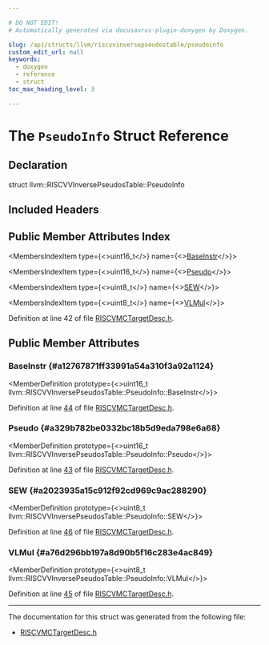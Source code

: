```yaml
---

# DO NOT EDIT!
# Automatically generated via docusaurus-plugin-doxygen by Doxygen.

slug: /api/structs/llvm/riscvvinversepseudostable/pseudoinfo
custom_edit_url: null
keywords:
  - doxygen
  - reference
  - struct
toc_max_heading_level: 3

---
```





# The `PseudoInfo` Struct Reference

<DoxygenPage pluginConfig={pluginConfig}>



## Declaration

<CodeBlock>struct llvm::RISCVVInversePseudosTable::PseudoInfo</CodeBlock>

## Included Headers

<IncludesList>
<IncludesListItem
  filePath="Target/RISCV/MCTargetDesc/RISCVMCTargetDesc.h"
  permalink="/docs/api/files/lib/lib/target/lib/target/riscv/lib/target/riscv/mctargetdesc/riscvmctargetdesc-h"
  isLocal="true" />
</IncludesList>

## Public Member Attributes Index

<MembersIndex>

<MembersIndexItem
  type={<>uint16&#95;t</>}
  name={<><a href="#a12767871ff33991a54a310f3a92a1124">BaseInstr</a></>}>
</MembersIndexItem>

<MembersIndexItem
  type={<>uint16&#95;t</>}
  name={<><a href="#a329b782be0332bc18b5d9eda798e6a68">Pseudo</a></>}>
</MembersIndexItem>

<MembersIndexItem
  type={<>uint8&#95;t</>}
  name={<><a href="#a2023935a15c912f92cd969c9ac288290">SEW</a></>}>
</MembersIndexItem>

<MembersIndexItem
  type={<>uint8&#95;t</>}
  name={<><a href="#a76d296bb197a8d90b5f16c283e4ac849">VLMul</a></>}>
</MembersIndexItem>

</MembersIndex>


Definition at line 42 of file <a href="/docs/api/files/lib/lib/target/lib/target/riscv/lib/target/riscv/mctargetdesc/riscvmctargetdesc-h">RISCVMCTargetDesc.h</a>.

<SectionDefinition>

## Public Member Attributes

### BaseInstr {#a12767871ff33991a54a310f3a92a1124}

<MemberDefinition
  prototype={<>uint16&#95;t llvm::RISCVVInversePseudosTable::PseudoInfo::BaseInstr</>}>

Definition at line <a href="/docs/api/files/lib/lib/target/lib/target/riscv/lib/target/riscv/mctargetdesc/riscvmctargetdesc-h/#l00044">44</a> of file <a href="/docs/api/files/lib/lib/target/lib/target/riscv/lib/target/riscv/mctargetdesc/riscvmctargetdesc-h">RISCVMCTargetDesc.h</a>.
</MemberDefinition>

### Pseudo {#a329b782be0332bc18b5d9eda798e6a68}

<MemberDefinition
  prototype={<>uint16&#95;t llvm::RISCVVInversePseudosTable::PseudoInfo::Pseudo</>}>

Definition at line <a href="/docs/api/files/lib/lib/target/lib/target/riscv/lib/target/riscv/mctargetdesc/riscvmctargetdesc-h/#l00043">43</a> of file <a href="/docs/api/files/lib/lib/target/lib/target/riscv/lib/target/riscv/mctargetdesc/riscvmctargetdesc-h">RISCVMCTargetDesc.h</a>.
</MemberDefinition>

### SEW {#a2023935a15c912f92cd969c9ac288290}

<MemberDefinition
  prototype={<>uint8&#95;t llvm::RISCVVInversePseudosTable::PseudoInfo::SEW</>}>

Definition at line <a href="/docs/api/files/lib/lib/target/lib/target/riscv/lib/target/riscv/mctargetdesc/riscvmctargetdesc-h/#l00046">46</a> of file <a href="/docs/api/files/lib/lib/target/lib/target/riscv/lib/target/riscv/mctargetdesc/riscvmctargetdesc-h">RISCVMCTargetDesc.h</a>.
</MemberDefinition>

### VLMul {#a76d296bb197a8d90b5f16c283e4ac849}

<MemberDefinition
  prototype={<>uint8&#95;t llvm::RISCVVInversePseudosTable::PseudoInfo::VLMul</>}>

Definition at line <a href="/docs/api/files/lib/lib/target/lib/target/riscv/lib/target/riscv/mctargetdesc/riscvmctargetdesc-h/#l00045">45</a> of file <a href="/docs/api/files/lib/lib/target/lib/target/riscv/lib/target/riscv/mctargetdesc/riscvmctargetdesc-h">RISCVMCTargetDesc.h</a>.
</MemberDefinition>

</SectionDefinition>

<hr/>

The documentation for this struct was generated from the following file:

<ul>
<li><a href="/docs/api/files/lib/lib/target/lib/target/riscv/lib/target/riscv/mctargetdesc/riscvmctargetdesc-h">RISCVMCTargetDesc.h</a></li>
</ul>

</DoxygenPage>
